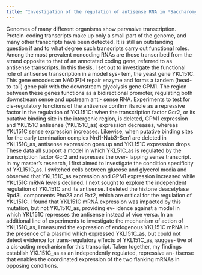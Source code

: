 ```yaml
---
title: "Investigation of the regulation of antisense RNA in *Saccharomyces cerevisiae*."
---
```


Genomes of many different organisms show pervasive transcription. Protein-coding transcripts make up only a small part of the genome, and many other transcripts have been detected. It is still an outstanding question if and to what degree such transcripts carry out functional roles. Among the most prevalent noncoding RNAs are those transcribed from the strand opposite to that of an annotated coding gene, referred to as antisense transcripts.
In this thesis, I set out to investigate the functional role of antisense transcription in a model sys- tem, the yeast gene YKL151C. This gene encodes an NAD(P)H repair enzyme and forms a tandem (head-to-tail) gene pair with the downstream glycolysis gene GPM1. The region between these genes functions as a bidirectional promoter, regulating both downstream sense and upstream anti- sense RNA. Experiments to test for cis-regulatory functions of the antisense confirm its role as a repressive factor in the regulation of YKL151C: when the transcription factor Gcr2, or its putative binding site in the intergenic region, is deleted, GPM1 expression and YKL151C antisense (YKL151C_as) expression decreases, whereas YKL151C sense expression increases. Likewise, when putative binding sites for the early termination complex Nrd1-Nab3-Sen1 are deleted in YKL151C_as, antisense expression goes up and YKL151C expression drops. These data all support a model in which YKL51C_as is regulated by the transcription factor Gcr2 and represses the over- lapping sense transcript.
In my master’s research, I first aimed to investigate the condition specificity of YKL151C_as. I switched cells between glucose and glycerol media and observed that YKL151C_as expression and GPM1 expression increased while YKL151C mRNA levels declined. I next sought to explore the independent regulation of YKL151C and its antisense. I deleted the histone deacetylase Rpd3L components Pho23 and Rxt2, which are critical for the regulation of YKL151C. I found that YKL151C mRNA expression was impacted by this mutation, but not YKL151C_as, providing ev- idence against a model in which YKL151C represses the antisense instead of vice versa. In an additional line of experiments to investigate the mechanism of action of YKL151C_as, I measured the expression of endogenous YKL151C mRNA in the presence of a plasmid which expressed YKL151C_as, but could not detect evidence for trans-regulatory effects of YKL151C_as, sugges- tive of a cis-acting mechanism for this transcript.
Taken together, my findings establish YKL151C_as as an independently regulated, repressive an- tisense that enables the coordinated expression of the two flanking mRNAs in opposing conditions.